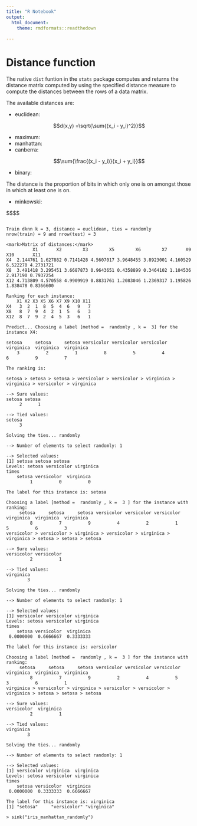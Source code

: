 ```yaml
---
title: "R Notebook"
output:
  html_document:
    theme: rmdformats::readthedown
  
---
```


# Distance function

The native `dist` funtion in the `stats` package computes and returns the distance matrix computed by using the specified distance measure to compute the distances between the rows of a data matrix.

The available distances are:

* euclidean:

$$d(x,y) =\sqrt{\sum{(x_i - y_i)^2}}$$

* maximum:
* manhattan:
* canberra:

$$\sum{\frac{(x_i - y_i)}{x_i + y_i}}$$

* binary:

The distance is the proportion of bits in which only one is on amongst those in which at least one is on.

* minkowski:

$$$$


```

Train dknn k = 3, distance = euclidean, ties = randomly
nrow(train) = 9 and nrow(test) = 3 

<mark>Matrix of distances:</mark>
          X1       X2        X3        X5        X6        X7       X9      X10       X11
X4  2.144761 1.627882 0.7141428 4.5607017 3.9648455 3.8923001 4.160529 6.522270 4.2731721
X8  3.491418 3.295451 3.6687873 0.9643651 0.4358899 0.3464102 1.104536 2.917190 0.7937254
X12 4.713809 4.570558 4.9909919 0.8831761 1.2083046 1.2369317 1.195826 1.838478 0.8366600

Ranking for each instance:
    X1 X2 X3 X5 X6 X7 X9 X10 X11
X4   3  2  1  8  5  4  6   9   7
X8   8  7  9  4  2  1  5   6   3
X12  8  7  9  2  4  5  3   6   1

Predict... Choosing a label [method =  randomly , k =  3] for the instance X4: 

setosa     setosa     setosa versicolor versicolor versicolor  virginica  virginica  virginica 
    3          2          1          8          5          4          6          9          7 
    
The ranking is:

setosa > setosa > setosa > versicolor > versicolor > virginica > virginica > versicolor > virginica 

--> Sure values:
setosa setosa 
     2      1 

--> Tied values:
setosa 
     3 

Solving the ties... randomly

--> Number of elements to select randomly: 1 

--> Selected values:
[1] setosa setosa setosa
Levels: setosa versicolor virginica
times
    setosa versicolor  virginica 
         1          0          0 

The label for this instance is: setosa 

Choosing a label [method =  randomly , k =  3 ] for the instance with ranking: 
     setosa     setosa     setosa versicolor versicolor versicolor  virginica  virginica  virginica 
         8          7          9          4          2          1          5          6          3 
versicolor > versicolor > virginica > versicolor > virginica > virginica > setosa > setosa > setosa 

--> Sure values:
versicolor versicolor 
         2          1 

--> Tied values:
virginica 
        3 

Solving the ties... randomly

--> Number of elements to select randomly: 1 

--> Selected values:
[1] versicolor versicolor virginica 
Levels: setosa versicolor virginica
times
    setosa versicolor  virginica 
 0.0000000  0.6666667  0.3333333 

The label for this instance is: versicolor 

Choosing a label [method =  randomly , k =  3 ] for the instance with ranking: 
     setosa     setosa     setosa versicolor versicolor versicolor  virginica  virginica  virginica 
         8          7          9          2          4          5          3          6          1 
virginica > versicolor > virginica > versicolor > versicolor > virginica > setosa > setosa > setosa 

--> Sure values:
versicolor  virginica 
         2          1 

--> Tied values:
virginica 
        3 

Solving the ties... randomly

--> Number of elements to select randomly: 1 

--> Selected values:
[1] versicolor virginica  virginica 
Levels: setosa versicolor virginica
times
    setosa versicolor  virginica 
 0.0000000  0.3333333  0.6666667 

The label for this instance is: virginica 
[1] "setosa"     "versicolor" "virginica" 

> sink("iris_manhattan_randomly")
```
